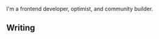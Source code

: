 
<NameTransition />

I'm a frontend developer, optimist, and community builder.

## Writing

<Article
  title="On Developer Experience"
  description="A comprehensive guide to using hooks in React."
  link="/n/footprints"
/>

<Article
  title="CSS Grid vs Flexbox"
  description="Exploring developer experience in modern software development."
  link="/n/footprints"
/>

<Article
  title="State Management in Vue.js"
  description="Understanding when to use CSS Grid and when to use Flexbox."
  link="/n/footprints"
/>

<Article
  title="Understanding React Hooks"
  description="Exploring Vuex for state management in Vue applications."
  link="/n/footprints"
/>
